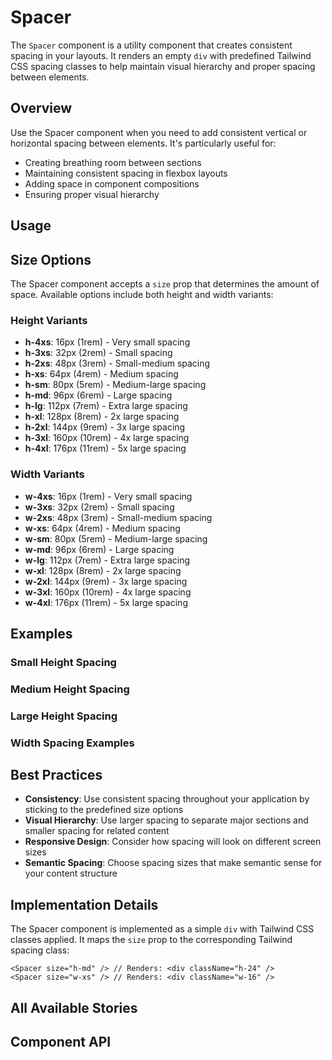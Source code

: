 
<Meta of={SpacerStories} />

# Spacer

The `Spacer` component is a utility component that creates consistent spacing in your layouts. It renders an empty `div` with predefined Tailwind CSS spacing classes to help maintain visual hierarchy and proper spacing between elements.

## Overview

Use the Spacer component when you need to add consistent vertical or horizontal spacing between elements. It's particularly useful for:

- Creating breathing room between sections
- Maintaining consistent spacing in flexbox layouts
- Adding space in component compositions
- Ensuring proper visual hierarchy

## Usage

<Canvas of={SpacerStories.H_md} />

## Size Options

The Spacer component accepts a `size` prop that determines the amount of space. Available options include both height and width variants:

### Height Variants
- **h-4xs**: 16px (1rem) - Very small spacing
- **h-3xs**: 32px (2rem) - Small spacing  
- **h-2xs**: 48px (3rem) - Small-medium spacing
- **h-xs**: 64px (4rem) - Medium spacing
- **h-sm**: 80px (5rem) - Medium-large spacing
- **h-md**: 96px (6rem) - Large spacing
- **h-lg**: 112px (7rem) - Extra large spacing
- **h-xl**: 128px (8rem) - 2x large spacing
- **h-2xl**: 144px (9rem) - 3x large spacing
- **h-3xl**: 160px (10rem) - 4x large spacing
- **h-4xl**: 176px (11rem) - 5x large spacing

### Width Variants
- **w-4xs**: 16px (1rem) - Very small spacing
- **w-3xs**: 32px (2rem) - Small spacing
- **w-2xs**: 48px (3rem) - Small-medium spacing
- **w-xs**: 64px (4rem) - Medium spacing
- **w-sm**: 80px (5rem) - Medium-large spacing
- **w-md**: 96px (6rem) - Large spacing
- **w-lg**: 112px (7rem) - Extra large spacing
- **w-xl**: 128px (8rem) - 2x large spacing
- **w-2xl**: 144px (9rem) - 3x large spacing
- **w-3xl**: 160px (10rem) - 4x large spacing
- **w-4xl**: 176px (11rem) - 5x large spacing

## Examples

### Small Height Spacing
<Canvas of={SpacerStories.H4xs} />

### Medium Height Spacing
<Canvas of={SpacerStories.H_md} />

### Large Height Spacing
<Canvas of={SpacerStories.H_2xl} />

### Width Spacing Examples
<Canvas of={SpacerStories.W_md} />

## Best Practices

- **Consistency**: Use consistent spacing throughout your application by sticking to the predefined size options
- **Visual Hierarchy**: Use larger spacing to separate major sections and smaller spacing for related content
- **Responsive Design**: Consider how spacing will look on different screen sizes
- **Semantic Spacing**: Choose spacing sizes that make semantic sense for your content structure

## Implementation Details

The Spacer component is implemented as a simple `div` with Tailwind CSS classes applied. It maps the `size` prop to the corresponding Tailwind spacing class:

```tsx
<Spacer size="h-md" /> // Renders: <div className="h-24" />
<Spacer size="w-xs" /> // Renders: <div className="w-16" />
```

## All Available Stories

<Stories />

## Component API

<ArgTypes of={SpacerStories} /> 